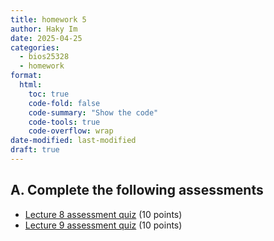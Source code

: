 ```yaml
---
title: homework 5
author: Haky Im
date: 2025-04-25
categories:
  - bios25328
  - homework
format:
  html:
    toc: true
    code-fold: false
    code-summary: "Show the code"
    code-tools: true
    code-overflow: wrap
date-modified: last-modified
draft: true
---
```


## A. Complete the following assessments
- [Lecture 8 assessment quiz](https://forms.gle/jYiUXmkhUcS7tpzj7)   (10 points)
- [Lecture 9 assessment quiz](https://forms.gle/qTGiMqneSPRPwzEs7) (10 points)

